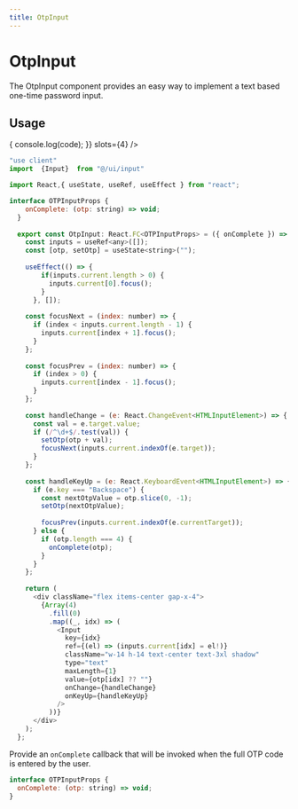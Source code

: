 ```yaml
---
title: OtpInput
---
```




# OtpInput

The OtpInput component provides an easy way to implement a text based one-time password input.

## Usage

<div className="flex gap-y-3 sm:gap-x-3 sm:flex-row flex-col ">
 <OtpInput
        onComplete={(code) => {
          console.log(code);
        }}
        slots={4}
      />

<div className=" h-80 overflow-y-auto">

```js copy filename="shared/otp-button.tsx"
"use client"
import  {Input}  from "@/ui/input"

import React,{ useState, useRef, useEffect } from "react";

interface OTPInputProps {
    onComplete: (otp: string) => void; 
  }
  
  export const OtpInput: React.FC<OTPInputProps> = ({ onComplete }) => {
    const inputs = useRef<any>([]);
    const [otp, setOtp] = useState<string>("");
  
    useEffect(() => {
        if(inputs.current.length > 0) {
          inputs.current[0].focus();  
        }
      }, []);
  
    const focusNext = (index: number) => {
      if (index < inputs.current.length - 1) {
        inputs.current[index + 1].focus();  
      }
    };
  
    const focusPrev = (index: number) => {
      if (index > 0) {
        inputs.current[index - 1].focus();
      }
    };
  
    const handleChange = (e: React.ChangeEvent<HTMLInputElement>) => {
      const val = e.target.value;
      if (/^\d+$/.test(val)) {
        setOtp(otp + val);
        focusNext(inputs.current.indexOf(e.target));
      }
    };
  
    const handleKeyUp = (e: React.KeyboardEvent<HTMLInputElement>) => {
      if (e.key === "Backspace") {
        const nextOtpValue = otp.slice(0, -1);
        setOtp(nextOtpValue);
  
        focusPrev(inputs.current.indexOf(e.currentTarget)); 
      } else {
        if (otp.length === 4) {
          onComplete(otp);
        }
      }
    };
  
    return (
      <div className="flex items-center gap-x-4">
        {Array(4)
          .fill(0) 
          .map((_, idx) => (
            <Input
              key={idx}
              ref={(el) => (inputs.current[idx] = el!)}
              className="w-14 h-14 text-center text-3xl shadow"
              type="text"
              maxLength={1}
              value={otp[idx] ?? ""}
              onChange={handleChange}
              onKeyUp={handleKeyUp}
            />
          ))}
      </div>
    );
  };
```

</div>

</div>




Provide an `onComplete` callback that will be invoked when the full OTP code is entered by the user.
```js
interface OTPInputProps {
  onComplete: (otp: string) => void; 
} 
```